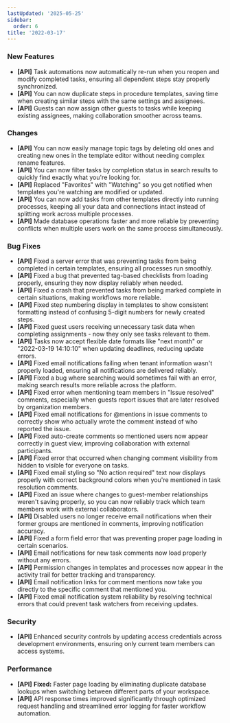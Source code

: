 ```yaml
---
lastUpdated: '2025-05-25'
sidebar:
  order: 6
title: '2022-03-17'
---
```


### New Features

- **[API]** Task automations now automatically re-run when you reopen and modify completed tasks, ensuring all dependent steps stay properly synchronized.
- **[API]** You can now duplicate steps in procedure templates, saving time when creating similar steps with the same settings and assignees.
- **[API]** Guests can now assign other guests to tasks while keeping existing assignees, making collaboration smoother across teams.

### Changes

- **[API]** You can now easily manage topic tags by deleting old ones and creating new ones in the template editor without needing complex rename features.
- **[API]** You can now filter tasks by completion status in search results to quickly find exactly what you're looking for.
- **[API]** Replaced "Favorites" with "Watching" so you get notified when templates you're watching are modified or updated.
- **[API]** You can now add tasks from other templates directly into running processes, keeping all your data and connections intact instead of splitting work across multiple processes.
- **[API]** Made database operations faster and more reliable by preventing conflicts when multiple users work on the same process simultaneously.

### Bug Fixes

- **[API]** Fixed a server error that was preventing tasks from being completed in certain templates, ensuring all processes run smoothly.
- **[API]** Fixed a bug that prevented tag-based checklists from loading properly, ensuring they now display reliably when needed.
- **[API]** Fixed a crash that prevented tasks from being marked complete in certain situations, making workflows more reliable.
- **[API]** Fixed step numbering display in templates to show consistent formatting instead of confusing 5-digit numbers for newly created steps.
- **[API]** Fixed guest users receiving unnecessary task data when completing assignments - now they only see tasks relevant to them.
- **[API]** Tasks now accept flexible date formats like "next month" or "2022-03-19 14:10:10" when updating deadlines, reducing update errors.
- **[API]** Fixed email notifications failing when tenant information wasn't properly loaded, ensuring all notifications are delivered reliably.
- **[API]** Fixed a bug where searching would sometimes fail with an error, making search results more reliable across the platform.
- **[API]** Fixed error when mentioning team members in "Issue resolved" comments, especially when guests report issues that are later resolved by organization members.
- **[API]** Fixed email notifications for @mentions in issue comments to correctly show who actually wrote the comment instead of who reported the issue.
- **[API]** Fixed auto-create comments so mentioned users now appear correctly in guest view, improving collaboration with external participants.
- **[API]** Fixed error that occurred when changing comment visibility from hidden to visible for everyone on tasks.
- **[API]** Fixed email styling so "No action required" text now displays properly with correct background colors when you're mentioned in task resolution comments.
- **[API]** Fixed an issue where changes to guest-member relationships weren't saving properly, so you can now reliably track which team members work with external collaborators.
- **[API]** Disabled users no longer receive email notifications when their former groups are mentioned in comments, improving notification accuracy.
- **[API]** Fixed a form field error that was preventing proper page loading in certain scenarios.
- **[API]** Email notifications for new task comments now load properly without any errors.
- **[API]** Permission changes in templates and processes now appear in the activity trail for better tracking and transparency.
- **[API]** Email notification links for comment mentions now take you directly to the specific comment that mentioned you.
- **[API]** Fixed email notification system reliability by resolving technical errors that could prevent task watchers from receiving updates.

### Security

- **[API]** Enhanced security controls by updating access credentials across development environments, ensuring only current team members can access systems.

### Performance

- **[API]** **Fixed:** Faster page loading by eliminating duplicate database lookups when switching between different parts of your workspace.
- **[API]** API response times improved significantly through optimized request handling and streamlined error logging for faster workflow automation.